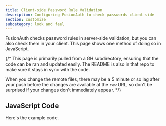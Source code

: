 ```yaml
---
title: Client-side Password Rule Validation
description: Configuring FusionAuth to check passwords client side
section: customize
subcategory: look and feel
---
```


FusionAuth checks password rules in server-side validation, but you can also check them in your client. This page shows one method of doing so in JavaScript.

{/*
This page is primarily pulled from a GH subdirectory, ensuring that the code can be ran and updated easily. The README is also in that repo to make sure it stays in sync with the code.

When you change the remote files, there may be a 5 minute or so lag after your push before the changes are available at the `raw` URL, so don't be surprised if your changes don't immediately appear.
*/}

<RemoteContent url="https://raw.githubusercontent.com/FusionAuth/fusionauth-example-scripts/master/client-side-password-rules/README.md"/>

## JavaScript Code

Here's the example code.

<RemoteCode url="https://raw.githubusercontent.com/FusionAuth/fusionauth-example-scripts/master/client-side-password-rules/FusionAuthPasswordChecker.js"
            lang="javascript" />
